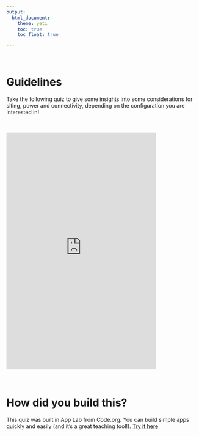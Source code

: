 ```yaml
---
output: 
  html_document:
    theme: yeti
    toc: true
    toc_float: true 

---
```

<br>

# Guidelines

Take the following quiz to give some insights into some considerations for siting, power and connectivity, depending on the configuration you are interested in!

<br>

<iframe width="392" height="620" style="border: 0px;" src="https://studio.code.org/projects/applab/C9mX4ZVy_k6-mD7bVWXDFcV9WgLmhKFNUFFowkw8BpR/embed?nosource" data-external="1"></iframe>

<br>

# How did you build this?

This quiz was built in App Lab from Code.org. You can build simple apps quickly and easily (and it's a great teaching tool!). [Try it here](https://code.org/educate/applab)


